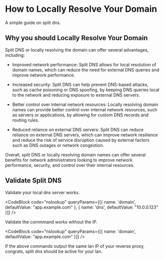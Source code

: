 
# How to Locally Resolve Your Domain

A simple guide on split dns.


## Why you should Locally Resolve Your Domain


Split DNS or locally resolving the domain can offer several advantages, including:

- Improved network performance: Split DNS allows for local resolution of domain names, which can reduce the need for external DNS queries and improve network performance.

- Increased security: Split DNS can help prevent DNS-based attacks, such as cache poisoning or DNS spoofing, by keeping DNS queries local to the network and reducing exposure to external DNS servers.

- Better control over internal network resources: Locally resolving domain names can provide better control over internal network resources, such as servers or applications, by allowing for custom DNS records and routing rules.

- Reduced reliance on external DNS servers: Split DNS can reduce reliance on external DNS servers, which can improve network resilience and reduce the risk of service disruption caused by external factors such as DNS outages or network congestion.

Overall, split DNS or locally resolving domain names can offer several benefits for network administrators looking to improve network performance, security, and control over their internal resources.

## Validate Split DNS

Validate your local dns server works.

<CodeBlock code="nslookup" queryParams={[{ name: 'domain', defaultValue: "app.example.com" }, { name: 'dns', defaultValue: "10.0.0.123" }]} />

Validate the commmand works without the IP.

<CodeBlock code="nslookup" queryParams={[{ name: 'domain', defaultValue: "app.example.com" }]} />

If the above commands output the same lan IP of your reverse proxy, congrats, split dns should be active for your lan.